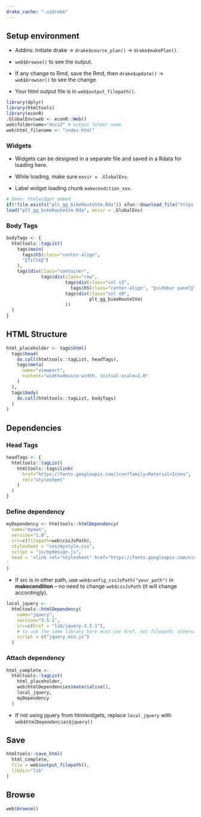 ```yaml
---
drake_cache: ".uiDrake"
---
```


## Setup environment

  * Addins: Initiate drake -> `drake$source_plan()` -> `drake$makePlan()`.
  
  * `web$browse()` to see the output. 
  
  * If any change to Rmd, save the Rmd, then `drake$update()` -> `web$browser()` to see the change.
  
  * Your html output file is in `web$output_filepath()`.

```r
library(dplyr)
library(htmltools)
library(econR)
.GlobalEnv$web <- econR::Web()
web$foldername="docs2" # output folder name
web$html_filename <- "index.html"

```

### Widgets

  * Widgets can be designed in a separate file and saved in a Rdata for loading here.
  
  * While loading, make sure `envir = .GlobalEnv`.
  
  * Label widget loading chunk `makecondition_xxx`. 
  
```r
# Demo: htmlwidget embed
if(!file.exists("plt_gg_bikeRouteStm.Rda")) xfun::download_file("https://www.dropbox.com/s/ify9h26c172t7t5/plt_gg_bikeRouteStm.Rda?dl=1", mode="wb")
load("plt_gg_bikeRouteStm.Rda", envir = .GlobalEnv)

```


### Body Tags

```r
bodyTags <- {
  htmltools::tagList(
    tags$main(
      tags$h5(class="center-align",
      "〖Title〗")
    ),
    tags$div(class="container",
             tags$div(class="row",
                      tags$div(class="col s3",
                        tags$h5(class="center-align", "〖sidebar panel〗")),
                      tags$div(class="col s9",
                               plt_gg_bikeRouteStm)
                      ))
  )
}
```


## HTML Structure

```r
html_placeholder <- tags$html(
  tags$head(
    do.call(htmltools::tagList, headTags),
    tags$meta(
      name="viewport",
      content="width=device-width, initial-scale=1.0"
    )
  ),
  tags$body(
    do.call(htmltools::tagList, bodyTags)
  )
)
```

## Dependencies

### Head Tags

```r
headTags <- {
  htmltools::tagList(
    htmltools::tags$link(
      href="https://fonts.googleapis.com/icon?family=Material+Icons",
      rel="stylesheet"
    )
  )
}
```

### Define dependency

```r
myDependency <- htmltools::htmlDependency(
  name="myown",
  version="1.0",
  src=c(filepath=web$cssJsPath),
  stylesheet = "css/mystyle.css",
  script = "js/mydesign.js",
  head = '<link rel="stylesheet" href="https://fonts.googleapis.com/css?family=Noto+Sans+TC">
'
)
```

  * If src is in other path, use `web$config_cssJsPath("your_path")` in **makecondition** -- no need to change `web$cssJsPath` (it will change accordingly).


```r
local_jquery <- 
  htmltools::htmlDependency(
    name="jquery",
    version="3.5.1",
    src=c(href = "lib/jquery-3.5.1"),
    # to use the same library here must use href, not filepath; otherwise, the current jquery system will be removed.
    script = c("jquery.min.js")
  )
```

### Attach dependency


```r
html_complete <- 
  htmltools::tagList(
    html_placeholder,
    web$htmlDependencies$materialise(),
    local_jquery, 
    myDependency
  )
```

  * If not using jquery from htmlwidgets, replace `local_jquery` with `web$htmlDependencies$jquery()`


## Save

```r
htmltools::save_html(
  html_complete, 
  file = web$output_filepath(),
  libdir="lib"
)
```

## Browse

```r
web$browse()
```



